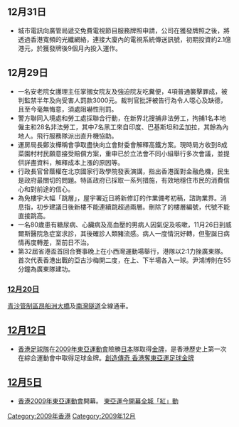 ==12月31日==
*城市電訊向廣管局遞交免費電視節目服務牌照申請，公司在獲發牌照之後，將透過香港寬頻的光纖網絡，連接大廈內的電視系統傳送訊號，初期投資約2.1億港元，於獲發牌後9個月內投入運作。

==12月29日==
*一名安老院女護理主任掌摑女院友及強迫院友吃糞便，4項普通襲擊罪成，被判監禁半年及向受害人罰款3000元。裁判官批評被告行為令人噁心及缺德，且至今毫無悔意，須處阻嚇性刑罰。
*警方聯同入境處和勞工處採聯合行動，在新界北搜捕非法勞工，拘捕1名本地僱主和28名非法勞工，其中7名黑工來自印度、巴基斯坦和孟加拉，其餘為內地人。飛行服務隊派出直升機協助。
*運房局長鄭汝樺稱會爭取盡快向立會財委會解釋高鐵方案。現時局方收到8成菜園村村民願意接受賠償方案，重申已於立法會不同小組舉行多次會議，並提供詳盡資料，解釋成本上漲的原因等。
*行政長官曾蔭權在北京國家行政學院發表演講，指出香港面對金融危機，民生是政府最關切的問題。特區政府已採取一系列措施，有效地穩住市民的消費信心和對前途的信心。
*為免樓宇大幅「跳層」，屋宇署近日將新修訂的作業備考初稿，諮詢業界。消息指，初步建議日後新樓不能連續跳超過兩層。刪除了的樓層編號，代號不能直接跳高。
*一名80歲患有糖尿病、心臟病及高血壓的男病人因氣促及咳嗽，11月26日到威爾斯醫院急症室求診，其後確診人類豬流感。病人一度情況好轉，但聖誕日病情再度轉差，至前日不治。
*第32屆省港盃首回合賽事晚上在小西灣運動場舉行，港隊以2:1力挫廣東隊。首次代表香港出戰的亞古沙梅開二度，在上、下半場各入一球。尹鴻博則在55分鐘為廣東隊建功。
===[[12月20日|12月20日]]===
[[青沙管制區|青沙管制區]][[昂船洲大橋|昂船洲大橋]]及[[南灣隧道|南灣隧道]]全線通車。

==[[12月12日|12月12日]]==
* [[香港足球隊|香港足球隊]]在[[2009年東亞運動會|2009年東亞運動會]]險勝[[日本|日本]]隊取得[[金牌|金牌]]，是香港歷史上第一次在綜合運動會中取得足球金牌。[http://hk.news.yahoo.com/article/091212/8/fm8q.html 創造傳奇 香港奪東亞運足球金牌] {{Wayback|url=http://hk.news.yahoo.com/article/091212/8/fm8q.html |date=20091217100137 }}
==[[12月5日|12月5日]]==
* [[香港|香港]][[2009年東亞運動會|2009年東亞運動會]]開幕。 [http://hk.news.yahoo.com/article/091204/3/fhwf.html 東亞運今開幕全城「紅」動] {{Wayback|url=http://hk.news.yahoo.com/article/091204/3/fhwf.html |date=20091207054907 }}

[[Category:2009年香港|Category:2009年香港]]
[[Category:2009年12月|Category:2009年12月]]